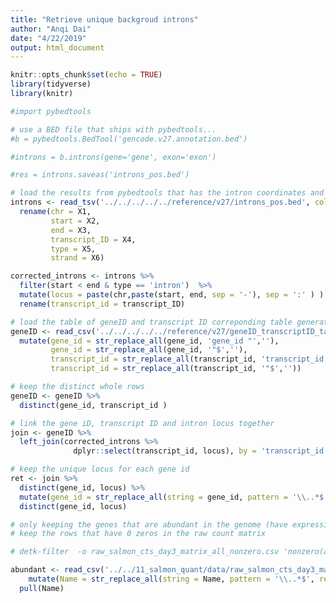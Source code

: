 ```yaml
---
title: "Retrieve unique backgroud introns"
author: "Anqi Dai"
date: "4/22/2019"
output: html_document
---
```


```r
knitr::opts_chunk$set(echo = TRUE)
library(tidyverse)
library(knitr)
```

```r
#import pybedtools

# use a BED file that ships with pybedtools...
#b = pybedtools.BedTool('gencode.v27.annotation.bed')

#introns = b.introns(gene='gene', exon='exon')

#res = introns.saveas('introns_pos.bed')
```

```r
# load the results from pybedtools that has the intron coordinates and the correponding transcript ID in a bed file
introns <- read_tsv('../../../../../reference/v27/introns_pos.bed', col_names = F) %>%
  rename(chr = X1, 
         start = X2, 
         end = X3,
         transcript_ID = X4,
         type = X5,
         strand = X6)

corrected_introns <- introns %>%
  filter(start < end & type == 'intron')  %>%
  mutate(locus = paste(chr,paste(start, end, sep = '-'), sep = ':' ) ) %>%
  rename(transcript_id = transcript_ID)
```

```r
# load the table of geneID and transcript ID correponding table generated in 16_get_intron_of_transcripts.Rmd
geneID <- read_csv('../../../../../reference/v27/geneID_transcriptID_table.csv') %>%
  mutate(gene_id = str_replace_all(gene_id, 'gene_id "',''),
         gene_id = str_replace_all(gene_id, '"$',''),
         transcript_id = str_replace_all(transcript_id, 'transcript_id "',''),
         transcript_id = str_replace_all(transcript_id, '"$',''))

# keep the distinct whole rows
geneID <- geneID %>%
  distinct(gene_id, transcript_id )
```

```r
# link the gene iD, transcript ID and intron locus together
join <- geneID %>%
  left_join(corrected_introns %>%
              dplyr::select(transcript_id, locus), by = 'transcript_id')
```

```r
# keep the unique locus for each gene id
ret <- join %>%
  distinct(gene_id, locus) %>%
  mutate(gene_id = str_replace_all(string = gene_id, pattern = '\\..*$', replacement = '')) %>%
  distinct(gene_id, locus)
```

```r
# only keeping the genes that are abundant in the genome (have expression)
# keep the rows that have 0 zeros in the raw count matrix

# detk-filter  -o raw_salmon_cts_day3_matrix_all_nonzero.csv 'nonzero(all) > 0.99' raw_salmon_cts_day3_matrix.csv

abundant <- read_csv('../../11_salmon_quant/data/raw_salmon_cts_day3_matrix_all_nonzero.csv') %>%
    mutate(Name = str_replace_all(string = Name, pattern = '\\..*$', replacement = '')) %>%
  pull(Name)
  
```

```r

```

